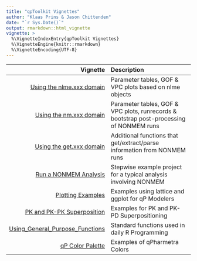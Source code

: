 ```yaml
---
title: "qpToolkit Vignettes"
author: "Klaas Prins & Jason Chittenden"
date: "`r Sys.Date()`"
output: rmarkdown::html_vignette
vignette: >
  %\VignetteIndexEntry{qpToolkit Vignettes}
  %\VignetteEngine{knitr::rmarkdown}
  %\VignetteEncoding{UTF-8}
---
```


Vignette | Description
--------:|:-----------
[Using the nlme.xxx domain](ExamplesnlmexxxFunctionsqpToolkit.html) | Parameter tables, GOF & VPC plots based on nlme objects
[Using the nm.xxx domain](ExamplesnlmexxxFunctionsqpToolkit.html) | Parameter tables, GOF & VPC plots, runrecords & bootstrap post-processing of NONMEM runs 
[Using the get.xxx domain](qpToolkitgetFunctions.html) | Additional functions that get/extract/parse information from NONMEM runs 
[Run a NONMEM Analysis](RunaNONMEMAnalysis.html) | Stepwise example project for a typical analysis involving NONMEM 
[Plotting Examples](qpToolkitPlottingTips.html) | Examples using lattice and ggplot for qP Modelers
[PK and PK-PK Superposition](qpToolkitPKPDpredictionFunctions.html)| Examples for PK and PK-PD Superpositioning
[Using_General_Purpose_Functions](qpToolkitGeneralPurposeFunctions.html) | Standard functions used in daily R Programming
[qP Color Palette](qPColorPalette.html) | Examples of qPharmetra Colors
